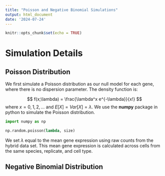 ```yaml
---
title: "Poisson and Negative Binomial Simulations"
output: html_document
date: '2024-07-24'
---
```


```r
knitr::opts_chunk$set(echo = TRUE)
```

# Simulation Details

## Poisson Distribution

We first simulate a Poisson distribution as our null model for each gene, where there is no dispersion parameter. The density function is:

$$
f(x;\lambda) = \frac{\lambda^x e^{-\lambda}}{x!}
$$ where $x =0,1,2,...$ and $E[X] = Var[X] = \lambda$. We use the **numpy** package in python to simulate the Poisson distribution.

```python
import numpy as np

np.random.poisson(lambda, size)
```

We set $\lambda$ equal to the mean gene expression using raw counts from the hybrid data set. This mean gene expression is calculated across cells from the same species, replicate, and cell type.

## Negative Binomial Distribution
